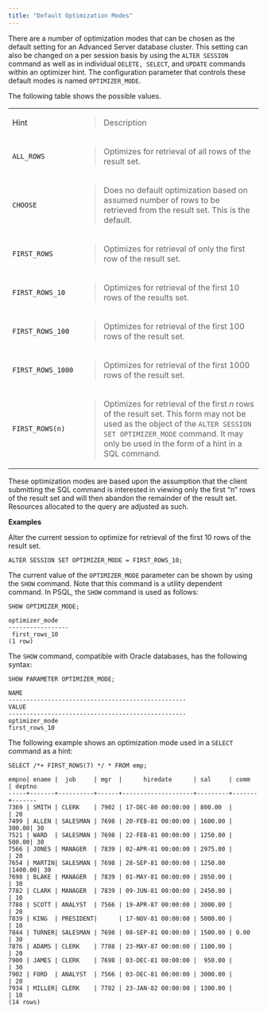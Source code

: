 ```yaml
---
title: "Default Optimization Modes"
---
```


There are a number of optimization modes that can be chosen as the default setting for an Advanced Server database cluster. This setting can also be changed on a per session basis by using the `ALTER SESSION` command as well as in individual `DELETE, SELECT`, and `UPDATE` commands within an optimizer hint. The configuration parameter that controls these default modes is named `OPTIMIZER_MODE`.

The following table shows the possible values.

<table>
<tbody>
<tr class="odd">
<td>Hint</td>
<td><blockquote>
<p>Description</p>
</blockquote></td>
</tr>
<tr class="even">
<td><code>ALL_ROWS</code></td>
<td><blockquote>
<p>Optimizes for retrieval of all rows of the result set.</p>
</blockquote></td>
</tr>
<tr class="odd">
<td><code>CHOOSE</code></td>
<td><blockquote>
<p>Does no default optimization based on assumed number of rows to be retrieved from the result set. This is the default.</p>
</blockquote></td>
</tr>
<tr class="even">
<td><code>FIRST_ROWS</code></td>
<td><blockquote>
<p>Optimizes for retrieval of only the first row of the result set.</p>
</blockquote></td>
</tr>
<tr class="odd">
<td><code>FIRST_ROWS_10</code></td>
<td><blockquote>
<p>Optimizes for retrieval of the first 10 rows of the results set.</p>
</blockquote></td>
</tr>
<tr class="even">
<td><code>FIRST_ROWS_100</code></td>
<td><blockquote>
<p>Optimizes for retrieval of the first 100 rows of the result set.</p>
</blockquote></td>
</tr>
<tr class="odd">
<td><code>FIRST_ROWS_1000</code></td>
<td><blockquote>
<p>Optimizes for retrieval of the first 1000 rows of the result set.</p>
</blockquote></td>
</tr>
<tr class="even">
<td><code>FIRST_ROWS(n)</code></td>
<td><blockquote>
<p>Optimizes for retrieval of the first <em>n</em> rows of the result set. This form may not be used as the object of the <code>ALTER SESSION SET OPTIMIZER_MODE</code> command. It may only be used in the form of a hint in a SQL command.</p>
</blockquote></td>
</tr>
</tbody>
</table>

These optimization modes are based upon the assumption that the client submitting the SQL command is interested in viewing only the first “n” rows of the result set and will then abandon the remainder of the result set. Resources allocated to the query are adjusted as such.

**Examples**

Alter the current session to optimize for retrieval of the first 10 rows of the result set.

``` text
ALTER SESSION SET OPTIMIZER_MODE = FIRST_ROWS_10;
```

The current value of the `OPTIMIZER_MODE` parameter can be shown by using the `SHOW` command. Note that this command is a utility dependent command. In PSQL, the `SHOW` command is used as follows:

``` text
SHOW OPTIMIZER_MODE;

optimizer_mode
-----------------
 first_rows_10
(1 row)
```

The `SHOW` command, compatible with Oracle databases, has the following syntax:

``` text
SHOW PARAMETER OPTIMIZER_MODE;

NAME
--------------------------------------------------
VALUE
--------------------------------------------------
optimizer_mode
first_rows_10
```

The following example shows an optimization mode used in a `SELECT` command as a hint:

``` text
SELECT /*+ FIRST_ROWS(7) */ * FROM emp;

empno| ename |  job     | mgr  |      hiredate      | sal     | comm  | deptno
-----+-------+----------+------+--------------------+---------+-------+-------
7369 | SMITH | CLERK    | 7902 | 17-DEC-80 00:00:00 | 800.00  |       | 20
7499 | ALLEN | SALESMAN | 7698 | 20-FEB-81 00:00:00 | 1600.00 | 300.00| 30
7521 | WARD  | SALESMAN | 7698 | 22-FEB-81 00:00:00 | 1250.00 | 500.00| 30
7566 | JONES | MANAGER  | 7839 | 02-APR-81 00:00:00 | 2975.00 |       | 20
7654 | MARTIN| SALESMAN | 7698 | 28-SEP-81 00:00:00 | 1250.00 |1400.00| 30
7698 | BLAKE | MANAGER  | 7839 | 01-MAY-81 00:00:00 | 2850.00 |       | 30
7782 | CLARK | MANAGER  | 7839 | 09-JUN-81 00:00:00 | 2450.00 |       | 10
7788 | SCOTT | ANALYST  | 7566 | 19-APR-87 00:00:00 | 3000.00 |       | 20
7839 | KING  | PRESIDENT|      | 17-NOV-81 00:00:00 | 5000.00 |       | 10
7844 | TURNER| SALESMAN | 7698 | 08-SEP-81 00:00:00 | 1500.00 | 0.00  | 30
7876 | ADAMS | CLERK    | 7788 | 23-MAY-87 00:00:00 | 1100.00 |       | 20
7900 | JAMES | CLERK    | 7698 | 03-DEC-81 00:00:00 |  950.00 |       | 30
7902 | FORD  | ANALYST  | 7566 | 03-DEC-81 00:00:00 | 3000.00 |       | 20
7934 | MILLER| CLERK    | 7782 | 23-JAN-82 00:00:00 | 1300.00 |       | 10
(14 rows)
```
